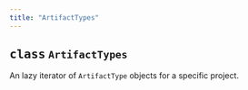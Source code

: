 ```yaml
---
title: "ArtifactTypes"
---
```









## <kbd>class</kbd> `ArtifactTypes`
An lazy iterator of `ArtifactType` objects for a specific project. 

